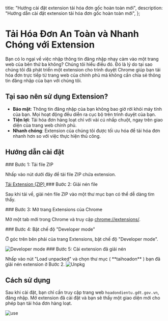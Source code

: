 
  title: "Hướng cài đặt extension tải hóa đơn gốc hoàn toàn mới",
  description: "Hướng dẫn cài đặt extension tải hóa đơn gốc hoàn toàn mới",
};


# Tải Hóa Đơn An Toàn và Nhanh Chóng với Extension

Bạn có lo ngại về việc nhập thông tin đăng nhập nhạy cảm vào một trang web của bên thứ ba không? Chúng tôi hiểu điều đó. Đó là lý do tại sao chúng tôi đã phát triển một extension cho trình duyệt Chrome giúp bạn tải hóa đơn trực tiếp từ trang web của chính phủ mà không cần chia sẻ thông tin đăng nhập của bạn với chúng tôi.

## Tại sao nên sử dụng Extension?

- **Bảo mật**: Thông tin đăng nhập của bạn không bao giờ rời khỏi máy tính của bạn. Mọi hoạt động đều diễn ra cục bộ trên trình duyệt của bạn.
- **Tiện lợi**: Tải hóa đơn hàng loạt chỉ với vài cú nhấp chuột, ngay trên giao diện của trang web chính phủ.
- **Nhanh chóng**: Extension của chúng tôi được tối ưu hóa để tải hóa đơn nhanh hơn so với việc thực hiện thủ công.

## Hướng dẫn cài đặt

<Steps>
  <Step>
    ### Bước 1: Tải file ZIP
    <p>
      Nhấp vào nút dưới đây để tải file ZIP chứa extension.
    </p>
    <a
      href="https://drive.google.com/uc?export=download&id=1SwavnBQSv3lx3NzOhxIhsT1pbc09ary1"
      target="_blank"
      className="inline-block px-4 py-2 mt-4 text-base font-semibold text-white rounded-lg shadow-md focus:outline-none focus:ring-2 focus:ring-offset-2 focus:ring-blue-500"
    >
      Tải Extension (ZIP)
    </a>
  </Step>
  <Step>
    ### Bước 2: Giải nén file
    <p>
      Sau khi tải về, giải nén file ZIP vào một thư mục bạn có thể dễ dàng tìm thấy.
    </p>
  </Step>
  <Step>
    ### Bước 3: Mở trang Extensions của Chrome
    <p>
      Mở một tab mới trong Chrome và truy cập <a href="chrome://extensions" target="_blank">chrome://extensions/</a>.
    </p>
  </Step>
  <Step>
    ### Bước 4: Bật chế độ "Developer mode"
    <p>
      Ở góc trên bên phải của trang Extensions, bật chế độ "Developer mode".
    </p>
    <img src="/developer-mode.png" alt="Developer mode" />
  </Step>
  <Step>
    ### Bước 5: Cài extension đã giải nén
    <p>
      Nhấp vào nút "Load unpacked" và chọn thư mục ( **taihoadon** ) bạn đã giải nén extension ở Bước 2.
     <img src="/unpkg.png" alt="Unpkg" />
    </p>
  </Step>
</Steps>

## Cách sử dụng

Sau khi cài đặt, bạn chỉ cần truy cập trang web `hoadondientu.gdt.gov.vn`, đăng nhập. Mở extension đã cài đặt và bạn sẽ thấy một giao diện mới cho phép bạn tải hóa đơn hàng loạt.

<img src="/ext-usage.png" alt="use" />

